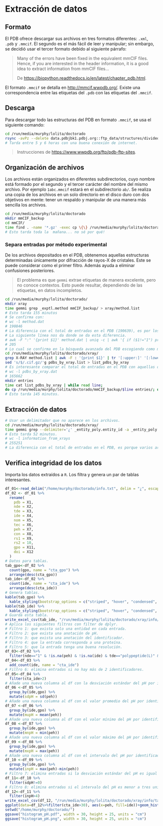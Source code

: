 # Extracción de datos

## Formato
El PDB ofrece descargar sus archivos en tres formatos diferentes: `.xml`, `.pdb` y `.mmcif`. El segundo es el más fácil de leer y manipular; sin embargo, se decidió usar el tercer formato debido al siguiente párrafo:

> Many of the errors have been fixed in the equivalent mmCIF files. Hence, if you are interested in the header information, it is a good idea to extract information from mmCIF files...
>
> De <https://biopython.readthedocs.io/en/latest/chapter_pdb.html>.

El formato `.mmcif` se detalla en <http://mmcif.wwpdb.org/>. Existe una correspondencia entre las etiquetas del `.pdb` con las etiquetas del `.mmcif`.

## Descarga
Para descargar todo las estructuras del PDB en formato `.mmcif`, se usa el siguiente comando:

```bash
cd /run/media/murphy/lolita/doctorado
rsync -avPz --delete data.pdbjbk1.pdbj.org::ftp_data/structures/divided/mmCIF/ ./mmCIF
# Tarda entre 5 y 6 horas con una buena conexión de internet.
```

> Instrucciones de <https://www.wwpdb.org/ftp/pdb-ftp-sites>.

## Organización de archivos
Los archivos están organizados en diferentes subdirectorios, cuyo nombre está formado por el segundo y el tercer carácter del nombre del mismo archivo. Por ejemplo `1abc.mmcif` estará en el subdirectorio `ab/`. Se realiza una copia de los archivos en un solo directorio en el disco duro con dos objetivos en mente: tener un respaldo y manipular de una manera más sencilla los archivos.

```bash
cd /run/media/murphy/lolita/doctorado
mkdir mmCIF_backup
cd mmCIF/
time find . -name '*.gz' -exec cp \{\} /run/media/murphy/lolita/doctorado/mmCIF_backup/ \; 
# Esto tarda toda la  mañana... no sé por qué! 
```

### Separa entradas por método experimental
De los archivos depositados en el PDB, obtenemos aquellas estructuras determinadas únicamente por difracción de rayos-X de cristales. Este se puede considerar como el primer filtro. Además ayuda a eliminar confusiones posteriores. 

> El problema es que `gemmi` extrae etiquetas de manera excelente, pero no conoce contextos. Esto puede resultar, dependiendo de las etiquetas, en datos incompletos. 

```bash
cd /run/media/murphy/lolita/doctorado/
mkdir xray
time gemmi grep _exptl.method mmCIF_backup/ > xray/method.list
# Esto tarda 155 minutos
# Se confirma con:
# wc -l method.dat
# 190846 
# La diferencia con el total de entradas en el PDB (190639), es por los pdbs obtenidos vía múltiples métodos.
# La siguiente línea nos da donde se da esta diferencia.
# awk -F ":" '{print $1}' method.dat | uniq -c | awk '{ if ($1!="1") print $0}' | wc -l
# 205
# Lo cual se confirma en la búsqueda avanzada del PDB escogiendo como método experimental "Múltiples métodos"
cd /run/media/murphy/lolita/doctorado/xray/
grep X-RAY method.list | awk -F : '{print $1}' | tr '[:upper:]' '[:lower:]' > pdbs_by_xray.list
sed 's/$/.cif.gz/'g pdbs_by_xray.list > list_pdbs_by_xray
# Es interesante comparar el total de entradas en el PDB con aquellas obtenidas por difracción de rayos X:
# wc -l pdbs_by_xray.dat
# 165662 
mkdir entries
time cat list_pdbs_by_xray | while read line;
do cp /run/media/murphy/lolita/doctorado/mmCIF_backup/$line entries/; done 
# Esto tarda 145 minutos.
```

## Extracción de datos
```bash
# Usar un delimitador que no aparece en los archivos.
cd /run/media/murphy/lolita/doctorado/xray/
time gemmi grep --delimiter='¿' _entity_poly.entity_id -a _entity_poly.type -a _struct_ref.pdbx_db_accession -a _entity.pdbx_description -a _exptl_crystal_grow.method -a _exptl_crystal_grow.pH -a _exptl_crystal_grow.pdbx_details -a _reflns.d_resolution_high -a _reflns_shell.d_res_high -a _symmetry.space_group_name_H-M -a _citation.pdbx_database_id_DOI entries/ > information_from_xrays
# Esto tarda 52 minutos.
# wc -l information_from_xrays
# 255251
# La diferencia con el total de entradas en el PDB, es porque varios archivos contienen más de una entidad 
```

## Verifica integridad de los datos 
Importa los datos extraídos a `R`. Los filtra y genera un par de tablas interesantes.

```r
df_01<-read_delim("/home/murphy/doctorado/info.txt", delim = "¿", escape_double = FALSE, col_names = FALSE, trim_ws = TRUE)
df_02 <- df_01 %>%
  rename(
    pdb = X1,
    nde = X2,
    tde = X3,
    ide = X4,
    nom = X5,
    tec = X6,
    peh = X7,
    con = X8,
    rs1 = X9,
    rs2 = 10,
    gpo = X11,
    doi = X12
  )
# Datos para tablas.
tab_gpo<-df_02 %>%
  count(gpo, name = "cta_gpo") %>%
  arrange(desc(cta_gpo))
tab_ide<-df_02 %>%
  count(ide, name = "cta_ide") %>%
  arrange(desc(cta_ide))
# Genera tablas.
kable(tab_gpo) %>%
  kable_styling(bootstrap_options = c("striped", "hover", "condensed", "responsive"), full_width=F)
kable(tab_ide) %>%
  kable_styling(bootstrap_options = c("striped", "hover", "condensed", "responsive"), full_width=F)
# Guarda esta tabla.
write_excel_csv(tab_ide, "/run/media/murphy/lolita/doctorado/xray/info/tabidebeforefilters.csv")
# Aplica los siguientes filtros con filter de dplyr.
# Filtro 1: que exista solo una entidad en cada entrada.
# Filtro 2: que exista una anotación de pH.
# Filtro 3: que exista una anotación del identificador.
# Filtro 4: que la entrada corresponda a una proteína.
# Filtro 5: que la entrada tenga una buena resolución.
df_03<-df_02 %>% 
  filter(nde=="1" & !is.na(peh) & !is.na(ide) & tde=="polypeptide(L)" & rs1<1.80)
df_04<-df_03 %>%
  add_count(ide, name = "cta_ide")
# Filtro 6: elimina entradas si no hay más de 2 identificadores. 
df_05<-df_04 %>%
  filter(cta_ide>2)
# Añade una nueva columna al df con la desviación estándar del pH por identificador y grupo espacial.
df_06 <-df_05 %>%
  group_by(ide,gpo) %>%
  mutate(sdpH = sd(peh))
# Añade una nueva columna al df con el valor promedio del pH por identificador y grupo espacial.
df_07 <-df_06 %>%
  group_by(ide,gpo) %>%
  mutate(mupH = mean(peh))
# Añade una nueva columna al df con el valor mínimo del pH por identificador y grupo espacial.
df_08 <-df_07 %>%
  group_by(ide,gpo) %>%
  mutate(mnpH = min(peh))
# Añade una nueva columna al df con el valor máximo del pH por identificador y grupo espacial.
df_09 <-df_08 %>%
  group_by(ide,gpo) %>%
  mutate(mxpH = max(peh))
# Añade una nueva columna al df con el intervalo del pH por identificador y grupo espacial.
df_10 <-df_09 %>%
  group_by(ide,gpo) %>%
  mutate(inpH = max(peh)-min(peh))
# Filtro 7: elimina entradas si la desviación estándar del pH es igual a cero o no existe.
df_11<-df_10 %>%
  filter(sdpH!=0)
# Filtro 8: elimina entradas si el intervalo del pH es menor a tres unidades de pH
df_12<-df_11 %>%
  filter(inpH>4)
write_excel_csv(df_12, "/run/media/murphy/lolita/doctorado/xray/info/tabideafterfilters.csv")
ggplot(data=df_12%>%filter(cta_ide>30), aes(x=peh, fill=ide))+geom_histogram(colour="black")+facet_wrap(ide~gpo)+coord_cartesian(ylim = c(0,10)) +theme_bw()+labs(x = "pH", y = "Entradas", fill="Identificador")
setwd("/home/murphy/doctorado/")
ggsave("histogram_pH.pdf", width = 30, height = 25, units = "cm")
ggsave("histogram_pH.png", width = 30, height = 25, units = "cm")
```


